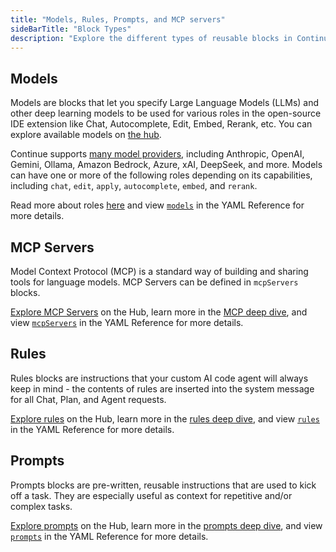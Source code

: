 ```yaml
---
title: "Models, Rules, Prompts, and MCP servers"
sideBarTitle: "Block Types"
description: "Explore the different types of reusable blocks in Continue Hub including models, MCP servers, rules, and prompts"
---
```


## Models

Models are blocks that let you specify Large Language Models (LLMs) and other deep learning models to be used for various roles in the open-source IDE extension like Chat, Autocomplete, Edit, Embed, Rerank, etc. You can explore available models on [the hub](https://hub.continue.dev/?type=models).

Continue supports [many model providers](/customize/model-providers), including Anthropic, OpenAI, Gemini, Ollama, Amazon Bedrock, Azure, xAI, DeepSeek, and more. Models can have one or more of the following roles depending on its capabilities, including `chat`, `edit`, `apply`, `autocomplete`, `embed`, and `rerank`. 

Read more about roles [here](/customize/model-roles) and view [`models`](/reference#models) in the YAML Reference for more details.

## MCP Servers

Model Context Protocol (MCP) is a standard way of building and sharing tools for language models. MCP Servers can be defined in `mcpServers` blocks. 

[Explore MCP Servers](https://hub.continue.dev/?type=mcpServers) on the Hub, learn more in the [MCP deep dive](/customize/deep-dives/mcp), and view [`mcpServers`](/reference#mcpservers) in the YAML Reference for more details.

## Rules

Rules blocks are instructions that your custom AI code agent will always keep in mind - the contents of rules are inserted into the system message for all Chat, Plan, and Agent requests.

[Explore rules](https://hub.continue.dev/?type=rules) on the Hub, learn more in the [rules deep dive](/customize/deep-dives/rules), and view [`rules`](/reference#rules) in the YAML Reference for more details.

## Prompts

Prompts blocks are pre-written, reusable instructions that are used to kick off a task. They are especially useful as context for repetitive and/or complex tasks. 

[Explore prompts](https://hub.continue.dev/?type=prompts) on the Hub, learn more in the [prompts deep dive](/customize/deep-dives/prompts), and view [`prompts`](/reference#prompts) in the YAML Reference for more details.
